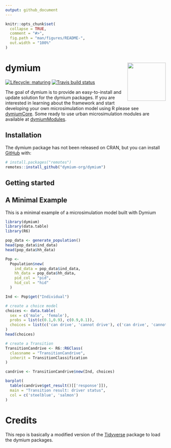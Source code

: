 ```yaml
---
output: github_document
---
```


<!-- README.md is generated from README.Rmd. Please edit that file -->

```r
knitr::opts_chunk$set(
  collapse = TRUE,
  comment = "#>",
  fig.path = "man/figures/README-",
  out.width = "100%"
)
```
# dymium <img src="man/figures/logo.png" align="right" alt="" width="120" />

<!-- badges: start -->
[![Lifecycle: maturing](https://img.shields.io/badge/lifecycle-maturing-blue.svg)](https://www.tidyverse.org/lifecycle/#maturing)
[![Travis build status](https://travis-ci.org/dymium-org/dymium.svg?branch=master)](https://travis-ci.org/dymium-org/dymium)
<!-- badges: end -->

The goal of dymium is to provide an easy-to-install and update solution for the dymium packages. If you are interested in learning about the framework and start developing your own microsimulation model using R please see [dymiumCore](https://github.com/dymium-org/dymiumCore). Some ready to use urban microsimulation modules are available at [dymiumModules](https://github.com/dymium-org/dymiumModules).

## Installation

The dymium package has not been released on CRAN, but you can install [GitHub](https://github.com/) with:

``` r
# install.packages("remotes")
remotes::install_github("dymium-org/dymium")
```

## Getting started

## A Minimal Example
This is a minimal example of a microsimulation model built with Dymium
```r
library(dymium)
library(data.table)
library(R6)

pop_data <- generate_population()
head(pop_data$ind_data)
head(pop_data$hh_data)

Pop <-
  Population$new(
    ind_data = pop_data$ind_data,
    hh_data = pop_data$hh_data,
    pid_col = "pid",
    hid_col = "hid"
  )

Ind <- Pop$get("Individual")

# create a choice model
choices <- data.table(
  sex = c('male', 'female'),
  probs = list(c(0.1,0.9), c(0.9,0.1)),
  choices = list(c('can drive', 'cannot drive'), c('can drive', 'cannot drive'))
)
head(choices)

# create a Transition
TransitionCandrive <- R6::R6Class(
  classname = "TransitionCandrive",
  inherit = TransitionClassification
)

candrive <- TransitionCandrive$new(Ind, choices)

barplot(
  table(candrive$get_result()[['response']]),
  main = "Transition result: driver status",
  col = c('steelblue', 'salmon')
)
```

# Credits
This repo is basically a modified version of the [Tidyverse](https://github.com/tidyverse/tidyverse) package to load the dymium packages.
